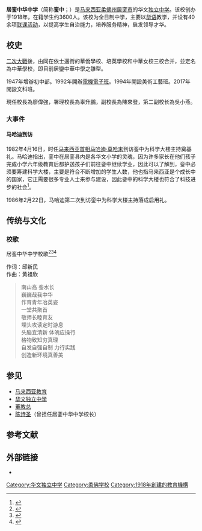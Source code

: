 {{refimprove|time=2019-09-13T11:50:51+00:00}}
{{expand|time=2015-12-14T10:43:00+08:00}}
{{Infobox_School
|name = 居鑾中華中學
|native_name=Kluang Chong Hwa High School
|image = 
|caption =
|motto =
|established = 1918年
|type = [[华文独立中学|华文独立中学]]
|district = {{MYS}}[[柔佛州|柔佛州]][[居銮|居銮]]
|magazine =
|location ={{Coord|2.0287|N|103.3254|E|name=中华中学|display=title, inline}}
|address=Jalan Sekolah, Kampung Masjid Lama, 86000 Kluang, Johor, Malaysia.
|information    = +607-772 4019
|website =[http://www.chonghwa.edu.my www.chonghwa.edu.my]
|principal=廖伟强
}}

'''居銮中华中学'''（简称'''銮中'''；{{lang-en|'''Kluang Chong Hwa High School'''}}）是[[马来西亚|马来西亚]][[柔佛州|柔佛州]][[居銮市|居銮市]]的华文[[独立中学|独立中学]]。该校创办于1918年，在籍学生约3600人。该校为全日制中学，主要以[[华语|华语]]教学，并设有40余项[[聯課活動|联课活动]]，以提高学生自治能力，培养服务精神，启发领导才华。

== 校史 ==
[[二次大戰|二次大戰]]後，由同在依士邁街的華僑學校、培英學校和中華女校三校合并，並定名為中華學校，即目前居鑾中華中學之雛型。

1947年增辦初中部。1992年開辦[[電機電子班|電機電子班]]。1994年開設美術工藝班。2017年開設文科班。

現任校長為廖偉強，署理校長為辜升鵬，副校長為陳來發，第二副校长為吳小燕。
===大事件===
====马哈迪到访====
1982年4月16日，时任[[马来西亚首相|马来西亚首相]][[马哈迪·莫哈末|马哈迪·莫哈末]]到访銮中为科学大楼主持奠基礼。马哈迪指出，銮中在居銮县内是各华文小学的灵魂，因为许多家长在他们孩子完成小学六年级教育后都护送孩子们前往銮中继续学业，因此可以了解到，銮中必须要筹建科学大楼，主要是符合不断增加的学生人数，他也指马来西亚是个成长中的国家，它正需要很多专业人士来参与建设，因此銮中的科学大楼也符合了科技进步的社会<ref>{{Cite web|title=主持居銮中华中学科学楼奠基 首相重申大马是非常自由民主国|url=https://davidchenlib.org/viewer/5486/?back=/records/listing?search=Mahathir+1982&sort=_score&perpage=10&page=1&fulltext=1&bookmarks=1&&css-name=include#page=44&viewer=picture&o=&n=0&q=|access-date=2021-10-06|work=davidchenlib.org|archive-date=2021-10-06|archive-url=https://web.archive.org/web/20211006151056/https://davidchenlib.org/viewer/5486/?back=%2Frecords%2Flisting%3Fsearch%3DMahathir+1982&sort=_score&perpage=10&page=1&fulltext=1&bookmarks=1&&css-name=include#page=44&viewer=picture&o=&n=0&q=}}</ref>。

1986年2月22日，马哈迪第二次到访銮中为科学大楼主持落成启用礼。

== 传统与文化 ==

=== 校歌===
居銮中华中学校歌<ref>{{Cite web|url=http://www.chonghwa.edu.my/xiage.htm|title=Chong Hwa High School Kluang -- 校歌|accessdate=2019-05-19|work=www.chonghwa.edu.my|archive-date=2019-06-05|archive-url=https://web.archive.org/web/20190605200904/http://chonghwa.edu.my/xiage.htm|dead-url=no}}</ref><ref>{{Citation|last=Brian Lay|title=居銮中华中学校歌|date=2008-02-17|url=https://www.youtube.com/watch?v=fnh1_NByil8|accessdate=2018-12-13|archive-date=2020-02-27|archive-url=https://web.archive.org/web/20200227185903/https://www.youtube.com/watch?v=fnh1_NByil8&gl=US&hl=en}}</ref><ref>{{Citation|title=銮中校歌 2018 ｜The School Anthem of CHHS 2018|url=https://www.youtube.com/watch?v=naldbAUiKcA|date=2018-11-03|accessdate=2019-04-04|last=ComputerSociety CHHS|archive-date=2019-01-23|archive-url=https://web.archive.org/web/20190123081523/https://www.youtube.com/watch?v=naldbAUiKcA|dead-url=no}}</ref>

作词：邱新民<br>作曲：黄祖欣

<blockquote>
南山高 銮水长<br>
巍巍哉我中华<br>
作育青年冶英姿<br>
一堂共聚首<br>
敬师长睦育友<br>
埋头攻读定时游息<br> 
头脑宜清新 体魄应操行<br>
格物致知穷真理<br> 
自发自强自制 力行实践<br>
创造新环境真善美
</blockquote>

== 参见 ==
{{Portal|马来西亚|教育}}
* [[馬來西亞教育|马来西亚教育]]
* [[华文独立中学|华文独立中学]]
* [[董教總|董教总]]
* [[陈诗圣|陈诗圣]]（曾担任居銮中华中学校长）

== 参考文献 ==
{{reflist}}

== 外部链接 ==
*{{official|http://chonghwa.edu.my/web/|name=居銮中华中学官方网站}}

{{马来西亚华文独中}}
[[Category:华文独立中学|Category:华文独立中学]]
[[Category:柔佛学校|Category:柔佛学校]]
[[Category:1918年創建的教育機構|Category:1918年創建的教育機構]]